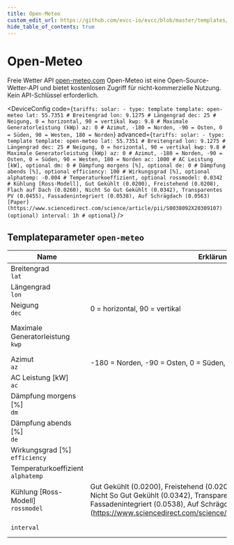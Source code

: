 ```yaml
---
title: Open-Meteo
custom_edit_url: https://github.com/evcc-io/evcc/blob/master/templates/definition/tariff/open-meteo.yaml
hide_table_of_contents: true
---
```



# Open-Meteo

<DeviceFeatures features="Global" />

Freie Wetter API [open-meteo.com](https://open-meteo.com) Open-Meteo ist eine Open-Source-Wetter-API und bietet kostenlosen Zugriff für nicht-kommerzielle Nutzung. Kein API-Schlüssel erforderlich.


<DeviceConfig code={`tariffs:
    solar:
      - type: template
        template: open-meteo
        lat: 55.7351 # Breitengrad
        lon: 9.1275 # Längengrad
        dec: 25 # Neigung, 0 = horizontal, 90 = vertikal
        kwp: 9.8 # Maximale Generatorleistung (kWp)
        az: 0 # Azimut, -180 = Norden, -90 = Osten, 0 = Süden, 90 = Westen, 180 = Norden`} advanced={`tariffs:
    solar:
      - type: template
        template: open-meteo
        lat: 55.7351 # Breitengrad
        lon: 9.1275 # Längengrad
        dec: 25 # Neigung, 0 = horizontal, 90 = vertikal
        kwp: 9.8 # Maximale Generatorleistung (kWp)
        az: 0 # Azimut, -180 = Norden, -90 = Osten, 0 = Süden, 90 = Westen, 180 = Norden
        ac: 1000 # AC Leistung [kW], optional
        dm: 0 # Dämpfung morgens [%], optional
        de: 0 # Dämpfung abends [%], optional
        efficiency: 100 # Wirkungsgrad [%], optional
        alphatemp: -0.004 # Temperaturkoeffizient, optional
        rossmodel: 0.0342 # Kühlung [Ross-Modell], Gut Gekühlt (0.0200), Freistehend (0.0208), Flach auf Dach (0.0260), Nicht So Gut Gekühlt (0.0342), Transparentes PV (0.0455), Fassadenintegriert (0.0538), Auf Schrägdach (0.0563) [Paper](https://www.sciencedirect.com/science/article/pii/S0038092X20309107) (optional)
        interval: 1h # optional`} />

## Templateparameter `open-meteo`

| Name | Erklärung | Wert | Optional |
|-----------|-----------|------|----------|
| Breitengrad<br/>`lat` |  | Beispiel: `55.7351` | ja |
| Längengrad<br/>`lon` |  | Beispiel: `9.1275` | ja |
| Neigung<br/>`dec` | 0 = horizontal, 90 = vertikal | Beispiel: `25` | ja |
| Maximale Generatorleistung<br/>`kwp` |  | Beispiel: `9.8`<br/>Einheit: kWp | ja |
| Azimut<br/>`az` | -180 = Norden, -90 = Osten, 0 = Süden, 90 = Westen, 180 = Norden |  | ja |
| AC Leistung \[kW\]<br/>`ac` |  | Standard: `1000` | nein |
| Dämpfung morgens \[%\]<br/>`dm` |  |  | nein |
| Dämpfung abends \[%\]<br/>`de` |  |  | nein |
| Wirkungsgrad \[%\]<br/>`efficiency` |  | Standard: `100` | nein |
| Temperaturkoeffizient<br/>`alphatemp` |  | Standard: `-0.004` | nein |
| Kühlung \[Ross-Modell\]<br/>`rossmodel` | Gut Gekühlt (0.0200), Freistehend (0.0208), Flach auf Dach (0.0260), Nicht So Gut Gekühlt (0.0342), Transparentes PV (0.0455), Fassadenintegriert (0.0538), Auf Schrägdach (0.0563) \[Paper\](https://www.sciencedirect.com/science/article/pii/S0038092X20309107) | Standard: `0.0342` | nein |
| `interval` |  | Standard: `1h` | nein |

